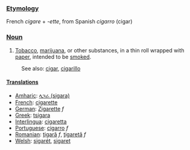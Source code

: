 ===[[Etymology]]===

French ''cigare'' + ''-ette'', from Spanish ''cigarro'' (cigar)

===[[Noun]]===

# [[Tobacco]], [[marijuana]], or other substances, in a thin roll wrapped with [[paper]], intended to be [[smoke]]d.

:See also: [[cigar]], [[cigarillo]]

====[[Translations]]====
*[[Amharic]]: [[ላጋራ (sigara)]]
*[[French]]: [[cigarette]]
*[[German]]: [[Zigarette]] ''f''
*[[Greek]]: [[tsigara]]
*[[Interlingua]]: [[cigaretta]]
*[[Portuguese]]: [[cigarro]] ''f''
*[[Romanian]]: [[ţigară]] ''f'', [[ţigaretă]] ''f''
*[[Welsh]]: [[sigarét]], [[sigaret]]